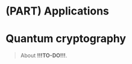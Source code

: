 # (PART) Applications {-}

# Quantum cryptography {#quantum-cryptography}

> About **!!!TO-DO!!!**.

<lite-youtube videoid="UIwbrM5kfbk" playlabel="Play: Overview"></lite-youtube>

<lite-youtube videoid="aPxwLXTRpUM" playlabel="Play: Classical one-time pads"></lite-youtube>

<lite-youtube videoid="AVVfIzDw_RU" playlabel="Play: Two approaches to the key distribution problem"></lite-youtube>

<lite-youtube videoid="UTWWUfJHi4c" playlabel="Play: Insecure quantum key distribution"></lite-youtube>

<lite-youtube videoid="rRlBeLWStm0" playlabel="Play: Security of shared randomness"></lite-youtube>

<lite-youtube videoid="B0Q9zE-4vBc" playlabel="Play: Security of shared randomness (continued)"></lite-youtube>

<lite-youtube videoid="2ExG7UJgfmQ" playlabel="Play: Quantum key distribution"></lite-youtube>

<lite-youtube videoid="ieoiPknUxjc" playlabel="Play: Comments on quantum key distribution"></lite-youtube>
